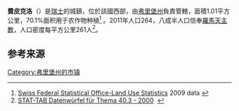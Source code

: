 {{expand language|1=en|time=2019-03-09T06:45:47+00:00}}
'''費皮克洛'''（{{lang|de|Ferpicloz}}）是[[瑞士|瑞士]]的城鎮，位於該國西部，由[[弗里堡州|弗里堡州]]負責管轄，面積1.01平方公里，70.1%面积用于农作物种植<ref name=BFS_land>[http://www.bfs.admin.ch/bfs/portal/de/index/themen/02/03/blank/data/gemeindedaten.html Swiss Federal Statistical Office-Land Use Statistics] {{Wayback|url=http://www.bfs.admin.ch/bfs/portal/de/index/themen/02/03/blank/data/gemeindedaten.html |date=20160706233530 }} 2009 data {{de icon}}</ref> 。2011年人口264，八成半人口信奉[[羅馬天主教|羅馬天主教]]，人口密度每平方公里261人<ref name=STAT2000>[http://www.pxweb.bfs.admin.ch/Database/German_40%20-%20Eidgen%C3%B6ssische%20Volksz%C3%A4hlung/40.3%20-%202000/40.3%20-%202000.asp?lang=1&prod=40&secprod=3&openChild=true STAT-TAB Datenwürfel für Thema 40.3 - 2000] {{Wayback|url=http://www.pxweb.bfs.admin.ch/Database/German_40%20-%20Eidgen%C3%B6ssische%20Volksz%C3%A4hlung/40.3%20-%202000/40.3%20-%202000.asp?lang=1&prod=40&secprod=3&openChild=true |date=20140409212530 }}  {{de icon}}</ref>。

==参考来源==
{{reflist}}
{{Switzerland-geo-stub}}
[[Category:弗里堡州的市镇|Category:弗里堡州的市镇]]